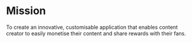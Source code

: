 
# Mission 

To create an innovative, customisable application that enables content creator to easily monetise their content and share rewards with their fans.